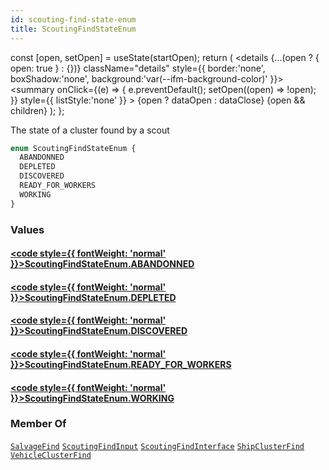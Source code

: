 ```yaml
---
id: scouting-find-state-enum
title: ScoutingFindStateEnum
---
```









  const [open, setOpen] = useState(startOpen);
  return (
    <details {...(open ? { open: true } : {})} className="details" style={{ border:'none', boxShadow:'none', background:'var(--ifm-background-color)' }}>
      <summary
        onClick={(e) => {
          e.preventDefault();
          setOpen((open) => !open);
        }}
        style={{ listStyle:'none' }}
      >
      {open ? dataOpen : dataClose}
      </summary>
      {open && children}
    </details>
  );
};








The state of a cluster found by a scout


```graphql
enum ScoutingFindStateEnum {
  ABANDONNED
  DEPLETED
  DISCOVERED
  READY_FOR_WORKERS
  WORKING
}
```




### Values

#### [<code style={{ fontWeight: 'normal' }}>ScoutingFindStateEnum.<b>ABANDONNED</b></code>](#)  



#### [<code style={{ fontWeight: 'normal' }}>ScoutingFindStateEnum.<b>DEPLETED</b></code>](#)  



#### [<code style={{ fontWeight: 'normal' }}>ScoutingFindStateEnum.<b>DISCOVERED</b></code>](#)  



#### [<code style={{ fontWeight: 'normal' }}>ScoutingFindStateEnum.<b>READY&#x005F;FOR&#x005F;WORKERS</b></code>](#)  



#### [<code style={{ fontWeight: 'normal' }}>ScoutingFindStateEnum.<b>WORKING</b></code>](#)  







### Member Of

[`SalvageFind`](/api/types/objects/salvage-find.mdx)  <Badge class="badge badge--secondary badge--relation" text="object"/><Bullet />[`ScoutingFindInput`](/api/types/inputs/scouting-find-input.mdx)  <Badge class="badge badge--secondary badge--relation" text="input"/><Bullet />[`ScoutingFindInterface`](/api/types/interfaces/scouting-find-interface.mdx)  <Badge class="badge badge--secondary badge--relation" text="interface"/><Bullet />[`ShipClusterFind`](/api/types/objects/ship-cluster-find.mdx)  <Badge class="badge badge--secondary badge--relation" text="object"/><Bullet />[`VehicleClusterFind`](/api/types/objects/vehicle-cluster-find.mdx)  <Badge class="badge badge--secondary badge--relation" text="object"/>
